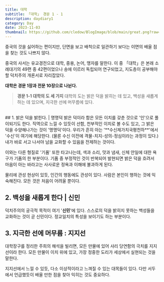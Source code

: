 ```yaml
---
title: 대학
subtitle: 「대학」 경문 1 - 1 
description: daydiary1
category: Day
date: 2023-11-03
thumbnail: https://github.com/cledow/BlogImage/blob/main/great.png?raw=true
---
```


중국의 것을 싫어하는 편이지만, 
단면을 보고 배척으로 일관하기 보다는 이면의 배울 점을 찾는 것도 나쁘지 않다.

중국의 사서는 유교경전으로 대학, 중용, 논어, 맹자를 말한다. 이 중 「대학」은 본래 소례대기의 49편 중 42편이었으나 송에 이르러 독립되어 연구되었고, 지도층이 공부해야 할 덕치주의 개론서로 자리잡았다.

**대학은 경문 1장과 전문 10장으로 나뉜다.**

> **경문 1-1 대학의 도 세 가지**
> 대학의 도는 밝은 덕을 밝히는 데 있고, 백성을 새롭게 하는 데 있으며, 
> 지극한 선에 머무름에 있다.
<br />
## 1. 밝은 덕을 밝힌다. | 명명덕
밝은 덕이라 함은 모든 이치를 갖춘 것으로 '인'으로 풀이되기도 한다. 직역으로 느낄 수 있듯이 선함, 
천부적인 이치로 볼 수도 있고, 그 밝은 덕을 수양해나가는 것이 '명명덕'이다.
우리가 흔히 아는 '**수신제가치국평천하**'에서 '수신'이 여기에 해당한다.
(물론 수신 이전에 격물-치지-성의-정심이라는 과정이 있다.)
내가 바로 서고 나서야 남을 교화할 수 있음을 전제하는 것이다.

이와는 다른 형질로 '기품' 또한 타고나는데, 색과 소리, 맛과 냄새, 신체 안일에 대한 욕구가 기품의 한 부분이다. 기품 중 부정적인 것이 반복되어 발현되면 밝은 덕을 흐려서 마음이 아는 바라고는 사사로운 정욕과 이해에 불과하게 된다.

물리에 관성 현상이 있듯, 인간의 행동에도 관성이 있다. 
사람은 본인이 행하는 것에 익숙해진다. 모든 것은 처음이 어려울 뿐이다.
<br />
## 2. 백성을 새롭게 한다 | 신민
덕치주의의 궁극적 목적이 여기 '**신민**'에 있다. 스스로의 덕을 밝히지 못하는 백성들을 교화하는 것이 곧 신민이다. 정교일치의 특성을 보이기도 하는 부분이다.
<br />
## 3. 지극한 선에 머무름 : 지지선
대학장구를 정리한 주희의 해석을 빌리면, 모든 만물에 있어 사리 당연함의 극치를 지지선이라 한다. 
모든 만물이 이치 위에 있고, 가장 정중한 도리가 세상에서 실현되는 것을 말한다.

지지선에서 느낄 수 있듯, 다소 이상적이라고 느껴질 수 있는 대목들이 있다. 다만 서두에서 언급했듯이 배울 만한 점을 찾아 익히는 것도 중요하다.
<br />
<br />
<br />